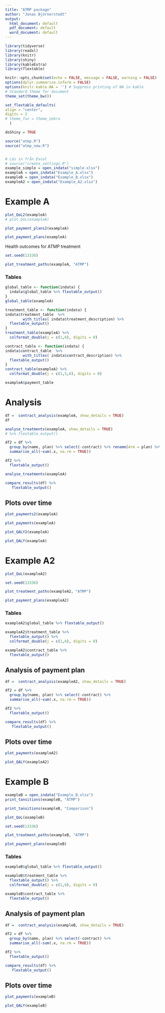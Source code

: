 ```yaml
---
title: "ATMP package"
author: "Jonas Björnerstedt"
output:
  html_document: default
  pdf_document: default
  word_document: default
---
```


```r
library(tidyverse)
library(readxl)
library(knitr)
library(shiny)
library(kableExtra)
library(flextable)

knitr::opts_chunk$set(echo = FALSE, message = FALSE, warning = FALSE)
options(dplyr.summarise.inform = FALSE)
options(knitr.kable.NA = '') # Suppress printing of NA in kable
# Standard theme for document 
theme_set(theme_bw()) 

set_flextable_defaults(
align = "center",
digits = 2
# theme_fun = theme_zebra
  )

doShiny = TRUE

source("atmp.R")
source("atmp_new.R")


# Läs in från Excel
# source("create_settings.R")
example_simple = open_indata("simple.xlsx")
exampleA = open_indata("Example_A.xlsx")
exampleB = open_indata("Example_B.xlsx")
exampleA2 = open_indata("Example_A2.xlsx")

```


# Example A

```r
plot_QoL2(exampleA)
# plot_QoL(exampleA)

```



```r
plot_payment_plans2(exampleA)
```

```r
plot_payment_plans(exampleA)
```

Health outcomes for ATMP treatment

```r
set.seed(13336)

plot_treatment_paths(exampleA, "ATMP") 
```

### Tables

```r
global_table <- function(indata) {
  indata$global_table %>% flextable_output()
}
global_table(exampleA)
```

```r
treatment_table <- function(indata) {
indata$treatment_table  %>% 
        with_titles( indata$treatment_description) %>% 
  flextable_output() 
}
treatment_table(exampleA) %>% 
  colformat_double(j = c(1,6), digits = 0) 
```


```r
contract_table <- function(indata) {
indata$contract_table  %>% 
        with_titles( indata$contract_description) %>% 
  flextable_output() 
}
contract_table(exampleA) %>% 
  colformat_double(j = c(1,5,6), digits = 0) 
```

```r
exampleA$payment_table
```

# Analysis 


```r
df =  contract_analysis(exampleA, show_details = TRUE)
df
```


```r
analyse_treatments(exampleA, show_details = TRUE)
# %>% flextable_output()

```

```r
df2 = df %>% 
  group_by(name, plan) %>% select(-contract) %>% rename(Arm = plan) %>% 
  summarise_all(~sum(.x, na.rm = TRUE)) 

df2 %>% 
  flextable_output()
```

```r
analyse_treatments(exampleA) 

```

```r
compare_results(df) %>% 
   flextable_output()
```

## Plots over time

```r
plot_payments2(exampleA)

```


```r

plot_payments(exampleA)
```

```r
plot_QALY2(exampleA)
```

```r
plot_QALY(exampleA)
```

# Example A2

```r
plot_QoL(exampleA2)
```

```r
set.seed(13336)

plot_treatment_paths(exampleA2, "ATMP") 
```



```r
plot_payment_plans(exampleA2)
```

### Tables

```r
exampleA2$global_table %>% flextable_output()
```

```r
exampleA2$treatment_table %>% 
  flextable_output() %>% 
  colformat_double(j = c(1,6), digits = 0) 

```


```r
exampleA2$contract_table %>% 
  flextable_output()   
```

## Analysis of payment plan


```r
df =  contract_analysis(exampleA2, show_details = TRUE) 
```


```r
df2 = df %>% 
  group_by(name, plan) %>% select(-contract) %>% 
  summarise_all(~sum(.x, na.rm = TRUE)) 

df2 %>% 
  flextable_output()
```

```r
compare_results(df) %>% 
   flextable_output()
```

## Plots over time


```r

plot_payments(exampleA2)
```

```r
plot_QALY(exampleA2)
```

# Example B

```r
exampleB = open_indata("Example_B.xlsx")
print_tansitions(exampleB, "ATMP")
```


```r
print_tansitions(exampleB, "Comparison")
```

```r
plot_QoL(exampleB)
```

```r
set.seed(13336)

plot_treatment_paths(exampleB, "ATMP") 
```



```r
plot_payment_plans(exampleB)
```

### Tables

```r
exampleB$global_table %>% flextable_output()
```

```r
exampleB$treatment_table %>% 
  flextable_output() %>% 
  colformat_double(j = c(1,6), digits = 0) 

```


```r
exampleB$contract_table %>% 
  flextable_output()   
```

## Analysis of payment plan


```r
df =  contract_analysis(exampleB, show_details = TRUE) 
```


```r
df2 = df %>% 
  group_by(name, plan) %>% select(-contract) %>% 
  summarise_all(~sum(.x, na.rm = TRUE)) 

df2 %>% 
  flextable_output()
```

```r
compare_results(df) %>% 
   flextable_output()
```

## Plots over time


```r

plot_payments(exampleB)
```

```r
plot_QALY(exampleB)
```

